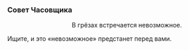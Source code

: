 ===Совет Часовщика===
:<div align="center">В грёзах встречается невозможное.
:
Ищите, и это «невозможное» предстанет перед вами.</div>
